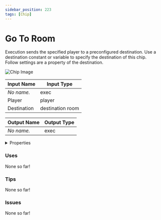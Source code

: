 ```yaml
---
sidebar_position: 223
tags: [Chip]
---
```


# Go To Room

Execution sends the specified player to a preconfigured destination. Use a destination constant or variable to specify the destination of this chip. Follow settings are a property of the destination.



![Chip Image](/svg/bad6a57b-2af8-4526-8caa-e07476da4a5b.svg)

| Input Name | Input Type |
|-----------|-----------|
| *No name.* | exec |
| Player | player |
| Destination | destination room |

| Output Name | Output Type |
|-----------|-----------|
| *No name.* | exec |


<details>
  <summary>Properties</summary>
  <div>
    <div>
    <table>
      <thead>
        <tr>
          <th>Is beta required?</th>
          <th>❌</th>
        </tr>
        <tr>
          <th>Is this chip a trolling risk?</th>
          <th>✅</th>
        </tr>
        <tr>
          <th>Chip UUPD</th>
          <th>._uuid</th>
        </tr>
      </thead>
    </table>
    </div>
  </div>
</details>

### Uses

None so far!

### Tips

None so far!

### Issues

None so far!
